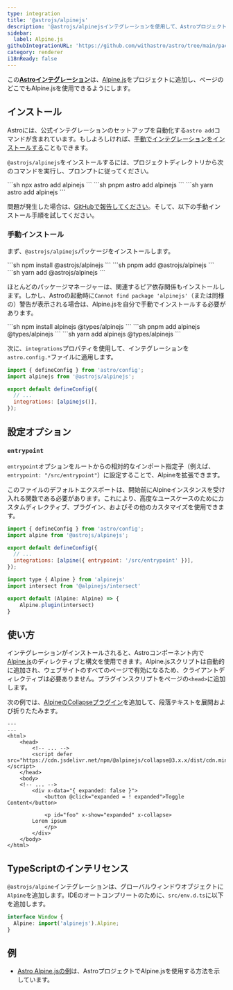 ```yaml
---
type: integration
title: '@astrojs/alpinejs'
description: '@astrojs/alpinejsインテグレーションを使用して、Astroプロジェクトのコンポーネントサポートを拡張する方法を学びます。'
sidebar:
  label: Alpine.js
githubIntegrationURL: 'https://github.com/withastro/astro/tree/main/packages/integrations/alpinejs/'
category: renderer
i18nReady: false
---
```


この[**Astroインテグレーション**][astro-integration]は、[Alpine.js](https://alpinejs.dev/)をプロジェクトに追加し、ページのどこでもAlpine.jsを使用できるようにします。

## インストール

Astroには、公式インテグレーションのセットアップを自動化する`astro add`コマンドが含まれています。もしよろしければ、[手動でインテグレーションをインストールする](#手動インストール)こともできます。

`@astrojs/alpinejs`をインストールするには、プロジェクトディレクトリから次のコマンドを実行し、プロンプトに従ってください。

<PackageManagerTabs>
  <Fragment slot="npm">
    ```sh
    npx astro add alpinejs
    ```
  </Fragment>
  <Fragment slot="pnpm">
    ```sh
    pnpm astro add alpinejs
    ```
  </Fragment>
  <Fragment slot="yarn">
    ```sh
    yarn astro add alpinejs
    ```
  </Fragment>
</PackageManagerTabs>

問題が発生した場合は、[GitHubで報告してください](https://github.com/withastro/astro/issues)。そして、以下の手動インストール手順を試してください。

### 手動インストール

まず、`@astrojs/alpinejs`パッケージをインストールします。

<PackageManagerTabs>
  <Fragment slot="npm">
    ```sh
    npm install @astrojs/alpinejs
    ```
  </Fragment>
  <Fragment slot="pnpm">
    ```sh
    pnpm add @astrojs/alpinejs
    ```
  </Fragment>
  <Fragment slot="yarn">
    ```sh
    yarn add @astrojs/alpinejs
    ```
  </Fragment>
</PackageManagerTabs>

ほとんどのパッケージマネージャーは、関連するピア依存関係もインストールします。しかし、Astroの起動時に`Cannot find package 'alpinejs'`（または同様の）警告が表示される場合は、Alpine.jsを自分で手動でインストールする必要があります。

<PackageManagerTabs>
  <Fragment slot="npm">
  ```sh
  npm install alpinejs @types/alpinejs
  ```
  </Fragment>
  <Fragment slot="pnpm">
  ```sh
  pnpm add alpinejs @types/alpinejs
  ```
  </Fragment>
  <Fragment slot="yarn">
  ```sh
  yarn add alpinejs @types/alpinejs
  ```
  </Fragment>
</PackageManagerTabs>

次に、`integrations`プロパティを使用して、インテグレーションを`astro.config.*`ファイルに適用します。

```js ins="alpinejs()" title="astro.config.mjs" ins={2}
import { defineConfig } from 'astro/config';
import alpinejs from '@astrojs/alpinejs';

export default defineConfig({
  // ...
  integrations: [alpinejs()],
});
```

## 設定オプション

### `entrypoint`

`entrypoint`オプションをルートからの相対的なインポート指定子（例えば、`entrypoint: "/src/entrypoint"`）に設定することで、Alpineを拡張できます。

このファイルのデフォルトエクスポートは、開始前にAlpineインスタンスを受け入れる関数である必要があります。これにより、高度なユースケースのためにカスタムディレクティブ、プラグイン、およびその他のカスタマイズを使用できます。

```js title="astro.config.mjs"
import { defineConfig } from 'astro/config';
import alpine from '@astrojs/alpinejs';

export default defineConfig({
  // ...
  integrations: [alpine({ entrypoint: '/src/entrypoint' })],
});
```

```js title="src/entrypoint.ts"
import type { Alpine } from 'alpinejs'
import intersect from '@alpinejs/intersect'

export default (Alpine: Alpine) => {
    Alpine.plugin(intersect)
}
```

## 使い方

インテグレーションがインストールされると、Astroコンポーネント内で[Alpine.js](https://alpinejs.dev/)のディレクティブと構文を使用できます。Alpine.jsスクリプトは自動的に追加され、ウェブサイトのすべてのページで有効になるため、クライアントディレクティブは必要ありません。プラグインスクリプトをページの`<head>`に追加します。

次の例では、[AlpineのCollapseプラグイン](https://alpinejs.dev/plugins/collapse)を追加して、段落テキストを展開および折りたたみます。

```astro title="src/pages/index.astro" ins={6} ins="x-collapse"
---
---
<html>
	<head>
		<!-- ... -->
		<script defer src="https://cdn.jsdelivr.net/npm/@alpinejs/collapse@3.x.x/dist/cdn.min.js"></script>
	</head>
	<body>
    <!-- ... -->
		<div x-data="{ expanded: false }">
			<button @click="expanded = ! expanded">Toggle Content</button>

			<p id="foo" x-show="expanded" x-collapse>
        Lorem ipsum
			</p>
		</div>
	</body>
</html>
```

## TypeScriptのインテリセンス

`@astrojs/alpine`インテグレーションは、グローバルウィンドウオブジェクトに`Alpine`を追加します。IDEのオートコンプリートのために、`src/env.d.ts`に以下を追加します。

```ts title="src/env.d.ts"
interface Window {
  Alpine: import('alpinejs').Alpine;
}
```

## 例

* [Astro Alpine.jsの例](https://github.com/withastro/astro/tree/main/examples/framework-alpine)は、AstroプロジェクトでAlpine.jsを使用する方法を示しています。

[astro-integration]: /ja/guides/integrations-guide/

[astro-ui-frameworks]: /ja/guides/framework-components/#using-framework-components
